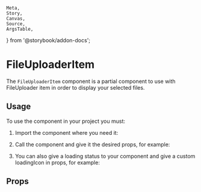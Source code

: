     Meta,
    Story,
    Canvas,
    Source,
    ArgsTable,
} from '@storybook/addon-docs';

<Meta title="Components/FileUploader/FileUploaderItem" component={FileUploaderItem} argTypes={argTypes} />

# FileUploaderItem

The `FileUploaderItem` component is a partial component to use with FileUploader item in order to display your selected files.

## Usage

To use the component in your project you must:

1. Import the component where you need it:

<Source
    language="javascript"
    code="import { FileUploaderItem } from '@mozaic-ds/react';"
/>

2. Call the component and give it the desired props, for example:

<Canvas withSource="open">
    <Story story={FileUploaderItemStory} />
</Canvas>

3. You can also give a loading status to your component and give a custom loadingIcon in props, for example:

<Canvas withSource="open">
    <Story story={FileUploaderItemStoryLoading} />
</Canvas>

## Props

<ArgsTable of={FileUploaderItem} />
